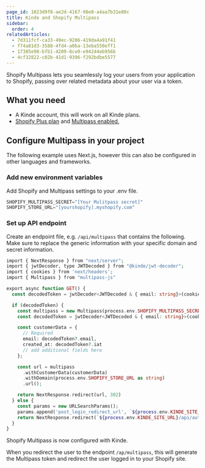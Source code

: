 ```yaml
---
page_id: 1023d9f8-ae2d-4167-98e0-a4aa7b31e80c
title: Kinde and Shopify Multipass
sidebar:
  order: 4
relatedArticles:
  - 7d311fcf-ca33-49ec-9286-419da4a91f41
  - f74a81d3-3588-4fd4-a0ba-13eba550eff1
  - 17385e98-bfb1-4209-8ce0-e94244eb956b
  - 4cf32822-c02b-41d1-9396-f292bdbe5577
---
```


Shopify Multipass lets you seamlessly log your users from your application to Shopify, passing over related metadata about your user via a token.

## What you need

- A Kinde account, this will work on all Kinde plans.
- [Shopify Plus plan](https://www.shopify.com/au/pricing/) and [Multipass enabled.](https://shopify.dev/docs/api/multipass/)

## Configure Multipass in your project

The following example uses Next.js, however this can also be configured in other languages and frameworks.

### Add new environment variables

Add Shopify and Multipass settings to your .env file.

```jsx
SHOPIFY_MULTIPASS_SECRET="[Your Mulitpass secret]"
SHOPIFY_STORE_URL="[yourshopify].myshopify.com"
```

### Set up API endpoint

Create an endpoint file, e.g. `/api/multipass` that contains the following. Make sure to replace the generic information with your specific domain and secret information.

```php
import { NextResponse } from "next/server";
import { jwtDecoder, type JWTDecoded } from "@kinde/jwt-decoder";
import { cookies } from 'next/headers';
import { Multipass } from "multipass-js"

export async function GET() {
  const decodedToken = jwtDecoder<JWTDecoded & { email: string}>(cookies().get('id_token')?.value)

  if (decodedToken) {
    const multipass = new Multipass(process.env.SHOPIFY_MULTIPASS_SECRET as string)
    const decodedToken = jwtDecoder<JWTDecoded & { email: string}>(cookies().get('id_token')?.value)

    const customerData = {
      // Required 
      email: decodedToken?.email,
      created_at: decodedToken?.iat
      // add additional fields here
    };

    const url = multipass
      .withCustomerData(customerData)
      .withDomain(process.env.SHOPIFY_STORE_URL as string)
      .url();

    return NextResponse.redirect(url, 302)
  } else {
    const params = new URLSearchParams();
    params.append('post_login_redirect_url', `${process.env.KINDE_SITE_URL}/api/multipass`);
    return NextResponse.redirect(`${process.env.KINDE_SITE_URL}/api/auth/login?${params.toString()}`, 302);
  }
}
```

Shopify Multipass is now configured with Kinde. 

When you redirect the user to the endpoint `/ap/multipass`, this will generate the Multipass token and redirect the user logged in to your Shopify site.
